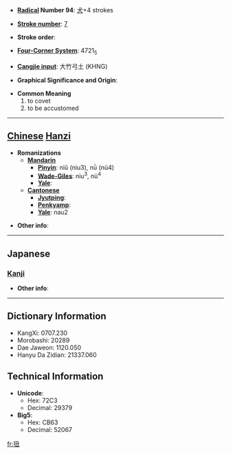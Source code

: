 * '''[[Wiktionary:Chinese radical index| Radical]] Number 94''': [[Wiktionary:Chinese radical index 犬|犬]]+4 strokes

* '''[[Wiktionary:Chinese total strokes index|Stroke number]]''': [[Wiktionary:Chinese total strokes index 7|7]]

* '''Stroke order''': 

* '''[[Wiktionary:Chinese four corner index|Four-Corner System]]''': 4721<sub>5</sub>

* '''[[Wiktionary:Chinese Cangjie index|Cangjie input]]''': 大竹弓土 (KHNG)

* '''Graphical Significance and Origin''': 

* '''Common Meaning'''
*#to covet
*# to be accustomed


----

== [[Chinese]] [[Hanzi]] ==

* '''Romanizations'''
** '''[[Mandarin]]'''
*** '''[[Pinyin]]''': niǔ (niu3), nǜ (nü4)
*** '''[[Wade-Giles]]''': niu<sup>3</sup>, nü<sup>4</sup>
*** '''[[Yale]]''': 
** '''[[Cantonese]]'''
*** '''[[Jyutping]]''':
*** '''[[Penkyamp]]''': 
*** '''[[Yale]]''': nau2

* '''Other info''': 

----

==Japanese==
===[[Kanji]]===
{{kanji|on readings=[[じゅう]] (jū)|kun readings=[[なれる]] (nareru), [[ならう]] (narau)}}

* '''Other info''':  

----

== Dictionary Information ==

* KangXi: 0707.230
* Morobashi: 20289
* Dae Jaweon: 1120.050
* Hanyu Da Zidian: 21337.060

== Technical Information ==

* '''Unicode''':
** Hex: 72C3
** Decimal: 29379
* '''Big5''':
** Hex: CB63
** Decimal: 52067

[[fr:狃]]